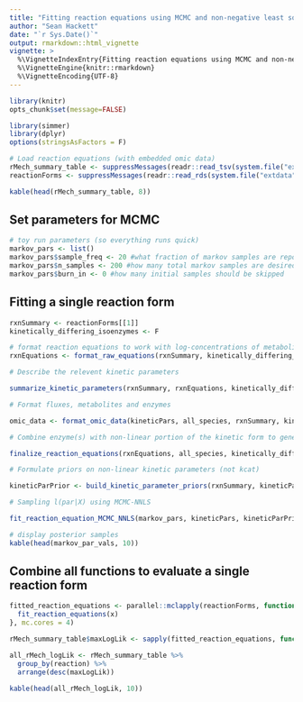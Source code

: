 ```yaml
---
title: "Fitting reaction equations using MCMC and non-negative least squares"
author: "Sean Hackett"
date: "`r Sys.Date()`"
output: rmarkdown::html_vignette
vignette: >
  %\VignetteIndexEntry{Fitting reaction equations using MCMC and non-negative least squares}
  %\VignetteEngine{knitr::rmarkdown}
  %\VignetteEncoding{UTF-8}
---
```


```r
library(knitr)
opts_chunk$set(message=FALSE)
```

```r
library(simmer)
library(dplyr)
options(stringsAsFactors = F)

# Load reaction equations (with embedded omic data)
rMech_summary_table <- suppressMessages(readr::read_tsv(system.file("extdata", "reactionEqn_fitting", "rMech_summary_table.tsv", package = "simmer")))
reactionForms <- suppressMessages(readr::read_rds(system.file("extdata", "reactionEqn_fitting", "reactionForms.Rds", package = "simmer")))

kable(head(rMech_summary_table, 8))
```

## Set parameters for MCMC

```r
# toy run parameters (so everything runs quick)
markov_pars <- list()
markov_pars$sample_freq <- 20 #what fraction of markov samples are reported (this thinning of samples decreases sample autocorrelation)
markov_pars$n_samples <- 200 #how many total markov samples are desired
markov_pars$burn_in <- 0 #how many initial samples should be skipped
```

## Fitting a single reaction form

```r
rxnSummary <- reactionForms[[1]]
kinetically_differing_isoenzymes <- F

# format reaction equations to work with log-concentrations of metabolites and enzymes
rxnEquations <- format_raw_equations(rxnSummary, kinetically_differing_isoenzymes)

# Describe the relevent kinetic parameters

summarize_kinetic_parameters(rxnSummary, rxnEquations, kinetically_differing_isoenzymes)

# Format fluxes, metabolites and enzymes

omic_data <- format_omic_data(kineticPars, all_species, rxnSummary, kinetically_differing_isoenzymes)

# Combine enzyme(s) with non-linear portion of the kinetic form to generate final kinetic form

finalize_reaction_equations(rxnEquations, all_species, kinetically_differing_isoenzymes)

# Formulate priors on non-linear kinetic parameters (not kcat)

kineticParPrior <- build_kinetic_parameter_priors(rxnSummary, kineticPars, omic_data)

# Sampling l(par|X) using MCMC-NNLS

fit_reaction_equation_MCMC_NNLS(markov_pars, kineticPars, kineticParPrior, rxnEquations, all_species, omic_data, kinetically_differing_isoenzymes)

# display posterior samples  
kable(head(markov_par_vals, 10))
```

## Combine all functions to evaluate a single reaction form

```r
fitted_reaction_equations <- parallel::mclapply(reactionForms, function(x){
  fit_reaction_equations(x)
}, mc.cores = 4)

rMech_summary_table$maxLogLik <- sapply(fitted_reaction_equations, function(x){max(x[[1]]$logLikelihood)})

all_rMech_logLik <- rMech_summary_table %>%
  group_by(reaction) %>%
  arrange(desc(maxLogLik))

kable(head(all_rMech_logLik, 10))
```
